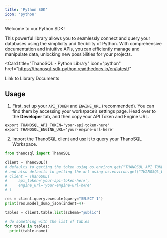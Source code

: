 ```yaml
---
title: 'Python SDK'
icon: 'python'
---
```


Welcome to our Python SDK!

This powerful library allows you to seamlessly connect and query your databases using the simplicity and flexibility of Python.
With comprehensive documentation and intuitive APIs, you can efficiently manage and manipulate data, unlocking new possibilities for your projects.

<Card
  title="ThanoSQL - Python Library"
  icon="python"
  href="https://thanosql-sdk-python.readthedocs.io/en/latest/"
>
  Link to Library Documents
</Card>

## Usage

1. First, set up your `API_TOKEN` and `ENGINE_URL` (recommended). You can find them by accessing your workspace’s settings page.
Head over to the **Developer** tab, and then copy your API Token and Engine URL.

  ```shell
  export THANOSQL_API_TOKEN='your-api-token-here'
  export THANOSQL_ENGINE_URL='your-engine-url-here'
  ```

2. Import the ThanoSQL client and use it to query your ThanoSQL Workspace.

  ```python
  from thanosql import ThanoSQL

  client = ThanoSQL()
  # defaults to getting the token using os.environ.get("THANOSQL_API_TOKEN"),
  # and also defaults to getting the url using os.environ.get("THANOSQL_ENGINE_URL"),
  # client = ThanoSQL(
  #     api_token='your-api-token-here',
  #     engine_url='your-engine-url-here'
  # )

  res = client.query.execute(query="SELECT 1")
  print(res.model_dump_json(indent=4))

  tables = client.table.list(schema="public")

  # do something with the list of tables
  for table in tables:
    print(table.name)
  ```
